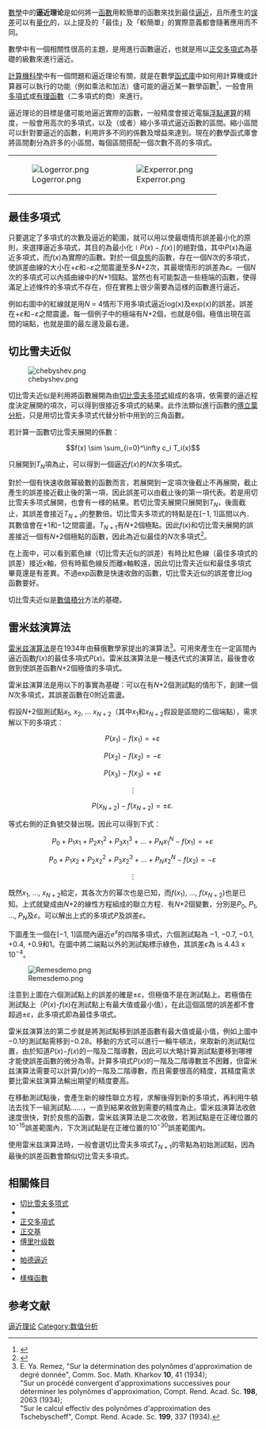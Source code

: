 [[數學|數學]]中的'''逼近理论'''是如何將一[[函數|函數]]用較簡單的函數來找到最佳[[逼近|逼近]]，且所產生的[[逼近误差|误差]]可以有[[量_(物理)|量化]]的{{link-en|数学表征|Characterization (mathematics)|表征}}，以上提及的「最佳」及「較簡單」的實際意義都會隨著應用而不同。

數學中有一個相關性很高的主題，是用{{link-en|廣義傅立葉級數|generalized Fourier series}}進行函數逼近，也就是用以[[正交多項式|正交多項式]]為基礎的級數來進行逼近。

[[計算機科學|計算機科學]]中有一個問題和逼近理论有關，就是在數學[[函式庫|函式庫]]中如何用計算機或計算器可以執行的功能（例如乘法和加法）儘可能的逼近某一數學函數<ref>{{cite book 
 |author = M. J. D. Powell
 |title = Approximation Theory and Methods
 |year = 1981
 |publisher = Cambridge University Press
 |isbn = 0521295149
 |pages = p.3
 |url = http://books.google.com.tw/books?id=ODZ1OYR3w4cC&printsec=frontcover&hl=zh-TW#v=onepage&q&f=false
}}</ref>，一般會用[[多項式|多項式]]或[[有理函數|有理函數]]（二多項式的商）來進行。

逼近理论的目標是儘可能地逼近實際的函數，一般精度會接近電腦[[浮點運算|浮點運算]]的精度，一般會用高次的多項式，以及（或者）縮小多項式逼近函數的區間。縮小區間可以針對要逼近的函數，利用許多不同的係數及增益來達到。現在的數學函式庫會將區間劃分為許多的小區間，每個區間搭配一個次數不高的多項式。

{|style="float:right"
| [[File:Logerror.png|thumb]]
| [[File:Experror.png|thumb]]
|}

== 最佳多項式 ==
只要選定了多項式的次數及逼近的範圍，就可以用以使最壞情形誤差最小化的原則，來選擇逼近多項式，其目的為最小化<math>\mid P(x)-f(x)\mid</math>的絕對值，其中''P''(''x'')為逼近多項式，而''f''(''x'')為實際的函數。對於一個[[良態|良態]]的函數，存在一個''N''次的多項式，使誤差曲線的大小在<math>+\varepsilon</math>和<math>-\varepsilon</math>之間震盪至多''N''+2次，其最壞情形的誤差為<math>\varepsilon</math>。一個''N''次的多項式可以內插曲線中的''N''+1個點。當然也有可能製造一些極端的函數，使得滿足上述條件的多項式不存在，但在實務上很少需要為這様的函數進行逼近。

例如右圖中的紅線就是用''N'' = 4情形下用多項式逼近log(x)及exp(x)的誤差。誤差在<math>+\varepsilon</math>和<math>-\varepsilon</math>之間震盪。每一個例子中的極端有''N''+2個，也就是6個。極值出現在區間的端點，也就是圖的最左邊及最右邊。

== 切比雪夫近似 ==
[[File:chebyshev.png|frame]]

切比雪夫近似是利用將函數展開為由[[切比雪夫多项式|切比雪夫多项式]]組成的各項，依需要的逼近程度決定展開的項次，可以得到很接近多項式的結果。此作法類似進行函數的[[傅立葉分析|傅立葉分析]]，只是用切比雪夫多项式代替分析中用到的三角函數。

若計算一函數切比雪夫展開的係數：

:<math>f(x) \sim \sum_{i=0}^\infty c_i T_i(x)</math>

只展開到<math>T_N</math>項為止，可以得到一個逼近''f''(''x'')的''N''次多項式。

對於一個有快速收斂幂級數的函數而言，若展開到一定項次後截止不再展開，截止產生的誤差接近截止後的第一項，因此誤差可以由截止後的第一項代表。若是用切比雪夫多项式展開，也會有一様的結果。若切比雪夫展開只展開到<math>T_N</math>，後面截止，其誤差會接近<math>T_{N+1}</math>的整數倍。切比雪夫多项式的特點是在[−1, 1]區間以內．其數值會在+1和−1之間震盪。<math>T_{N+1}</math>有''N''+2個極點。因此''f''(''x'')和切比雪夫展開的誤差接近一個有''N''+2個極點的函數，因此為近似最佳的''N''次多項式<ref>{{cite book 
 |author = 冯有前
 |title = 数值分析
 |year = 2005
 |publisher = 清华大学出版社有限公司
 |isbn = 9787810824958
 |pages = p.89
 |url = http://books.google.com.tw/books?id=FB87g6AP-kEC&pg=PA89&lpg=PA89
}}</ref>。

在上面中，可以看到藍色線（切比雪夫近似的誤差）有時比紅色線（最佳多項式的誤差）接近x軸，但有時藍色線反而離x軸較遠，因此切比雪夫近似和最佳多項式畢竟還是有差異。不過exp函數是快速收斂的函數，切比雪夫近似的誤差會比log函數要好。

切比雪夫近似是[[數值積分|數值積分]]方法{{link-en|Clenshaw–Curtis正交法|Clenshaw–Curtis quadrature}}的基礎。

== 雷米兹演算法 ==
[[雷米兹演算法|雷米兹演算法]]是在1934年由蘇俄數學家{{link-en|雷米兹|Evgeny Yakovlevich Remez}}提出的演算法<ref>E. Ya. Remez, "Sur la détermination des polynômes d'approximation de degré donnée", Comm. Soc. Math. Kharkov '''10''', 41 (1934);<br>"Sur un procédé convergent d'approximations successives pour déterminer les polynômes d'approximation, Compt. Rend. Acad. Sc. '''198''', 2063 (1934);<br>"Sur le calcul effectiv des polynômes d'approximation des Tschebyscheff", Compt. Rend. Acade. Sc. '''199''', 337 (1934).</ref>。可用來產生在一定區間內逼近函數''f''(''x'')的最佳多項式''P''(''x'')。雷米兹演算法是一種迭代式的演算法，最後會收斂到使誤差函數''N''+2個極值的多項式。<!---By the theorem above, that polynomial is optimal.-->

雷米兹演算法是用以下的事實為基礎：可以在有''N''+2個測試點的情形下，創建一個''N''次多項式，其誤差函數在0附近震盪。

假設''N''+2個測試點<math>x_1</math>, <math>x_2</math>, ... <math>x_{N+2}</math>（其中<math>x_1</math>和<math>x_{N+2}</math>假設是區間的二個端點），需求解以下的多項式：

:<math>P(x_1) - f(x_1) = + \varepsilon\,</math>
:<math>P(x_2) - f(x_2) = - \varepsilon\,</math>
:<math>P(x_3) - f(x_3) = + \varepsilon\,</math>
:<math>\vdots</math>
:<math>P(x_{N+2}) - f(x_{N+2}) = \pm \varepsilon.\,</math>

等式右側的正負號交替出現。因此可以得到下式：

:<math>P_0 + P_1 x_1 + P_2 x_1^2 + P_3 x_1^3 + \dots + P_N x_1^N - f(x_1) = + \varepsilon\,</math>
:<math>P_0 + P_1 x_2 + P_2 x_2^2 + P_3 x_2^3 + \dots + P_N x_2^N - f(x_2) = - \varepsilon\,</math>
:<math>\vdots</math>

既然<math>x_1</math>, ..., <math>x_{N+2}</math>給定，其各次方的幂次也是已知，而<math>f(x_1)</math>, ..., <math>f(x_{N+2})</math>也是已知。上式就變成由''N''+2的線性方程組成的聯立方程．有''N''+2個變數，分別是<math>P_0</math>, <math>P_1</math>, ..., <math>P_N</math>及<math>\varepsilon</math>。可以解出上式的多項式''P''及誤差<math>\varepsilon</math>。

下圖產生一個在[−1, 1]區間內逼近<math>e^x</math>的四階多項式，六個測試點為
−1, −0.7, −0.1, +0.4, +0.9和1。在圖中將二端點以外的測試點標示綠色，其誤差<math>\varepsilon</math>為 is 4.43 x 10<sup>−4</sup>。

[[File:Remesdemo.png|thumb]]

注意到上圖在六個測試點上的誤差的確是<math>\pm \varepsilon</math>，但極值不是在測試點上。若極值在測試點上（''P''(''x'')-''f''(''x'')在測試點上有最大值或最小值），在此這個區間的誤差都不會超過<math>\pm \varepsilon</math>，此多項式即為最佳多項式。

雷米兹演算法的第二步就是將測試點移到誤差函數有最大值或最小值，例如上圖中−0.1的測試點需移到−0.28。移動的方式可以進行一輪牛頓法，來取新的測試點位置，由於知道''P''(''x'')−''f''(''x'')的一階及二階導數，因此可以大略計算測試點要移到哪裡才能使誤差函數的微分為零。計算多項式''P''(''x'')的一階及二階導數並不困難，但雷米兹演算法需要可以計算''f''(''x'')的一階及二階導數，而且需要很高的精度，其精度需求要比雷米兹演算法輸出期望的精度要高。

在移動測試點後，會產生新的線性聯立方程，求解後得到新的多項式，再利用牛頓法去找下一組測試點……，一直到結果收斂到需要的精度為止。雷米兹演算法收斂速度很快，對於良態的函數，雷米兹演算法是二次收斂，若測試點是在正確位置的<math>10^{-15}</math>誤差範圍內，下次測試點是在正確位置的<math>10^{-30}</math>誤差範圍內。

使用雷米兹演算法時，一般會選切比雪夫多項式<math>T_{N+1}</math>的零點為初始測試點，因為最後的誤差函數會類似切比雪夫多項式。

== 相關條目 ==
* [[切比雪夫多项式|切比雪夫多项式]]
* {{link-en|廣義傅立葉級數|generalized Fourier series}}
* [[正交多項式|正交多項式]]
* [[正交基|正交基]]
* [[傅里叶级数|傅里叶级数]]
* {{link-en|邵德尔基|Schauder basis}}
* [[帕德逼近|帕德逼近]]
* {{link-en|函數逼近|Function approximation}}
* [[樣條函數|樣條函數]]

== 参考文献 ==
{{Reflist}}

[[Category:逼近理论|]]
[[Category:数值分析|Category:数值分析]]